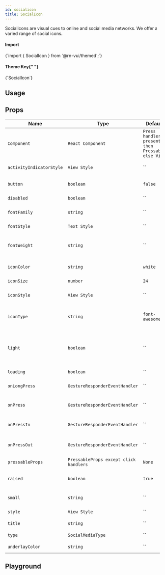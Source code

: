 ```yaml
---
id: socialicon
title: SocialIcon
---
```



<IconsStyle />

SocialIcons are visual cues to online and social media networks. We offer a varied range of social icons.

<div class="row inline-flex-center">
  <div class="col col--3">
    <h4>Import</h4>
  </div>
  <div class="col col--9">
    <CodeBlock>{`import { SocialIcon } from '@rn-vui/themed';`}</CodeBlock>
  </div>
  <div class="col col--3">
    <h4>
      Theme Key{" "}
      <a href="../customizing#using-themeprovider">
        <BiInfoCircle />
      </a>
    </h4>
  </div>
  <div class="col col--9">
    <CodeBlock>{`SocialIcon`}</CodeBlock>
  </div>
</div>

## Usage

<Usage />

## Props

<div class='table-responsive'>

| Name                     | Type                                   | Default                                           | Description                                                                          |
| ------------------------ | -------------------------------------- | ------------------------------------------------- | ------------------------------------------------------------------------------------ |
| `Component`              | `React Component`                      | `Press handlers present then Pressable else View` | `Type of button.`                                                                    |
| `activityIndicatorStyle` | `View Style`                           | ``                                                | `Style to render when in loading state.`                                             |
| `button`                 | `boolean`                              | `false`                                           | `Creates button with a social icon.`                                                 |
| `disabled`               | `boolean`                              | ``                                                | `Disables the button, if true.`                                                      |
| `fontFamily`             | `string`                               | ``                                                | `Specify different font family.`                                                     |
| `fontStyle`              | `Text Style`                           | ``                                                | `Specify text styling.`                                                              |
| `fontWeight`             | `string`                               | ``                                                | `Specify font weight of title if set as a button with a title.`                      |
| `iconColor`              | `string`                               | `white`                                           | `Specify the color of the icon.`                                                     |
| `iconSize`               | `number`                               | `24`                                              | `Specify the size of the icon.`                                                      |
| `iconStyle`              | `View Style`                           | ``                                                | `Extra styling for icon component.`                                                  |
| `iconType`               | `string`                               | `font-awesome`                                    | `Type of icon set. [Supported sets here](icon#available-icon-sets).`                 |
| `light`                  | `boolean`                              | ``                                                | `Reverses icon color scheme, setting background to white and icon to primary color.` |
| `loading`                | `boolean`                              | ``                                                | `Shows loading indicator.`                                                           |
| `onLongPress`            | `GestureResponderEventHandler`         | ``                                                | `Called when a long-tap gesture is detected.`                                        |
| `onPress`                | `GestureResponderEventHandler`         | ``                                                | `Called when a single tap gesture is detected.`                                      |
| `onPressIn`              | `GestureResponderEventHandler`         | ``                                                | `Called when a touch is engaged before `onPress`.`                                   |
| `onPressOut`             | `GestureResponderEventHandler`         | ``                                                | `Called when a touch is released before `onPress`.`                                  |
| `pressableProps`         | `PressableProps except click handlers` | `None`                                            | ``                                                                                   |
| `raised`                 | `boolean`                              | `true`                                            | `Raised adds a drop shadow, set to false to remove.`                                 |
| `small`                  | `string`                               | ``                                                | `Decides the size of the activity indicator.`                                        |
| `style`                  | `View Style`                           | ``                                                | `Adds styling to the button.`                                                        |
| `title`                  | `string`                               | ``                                                | `Title if made into a button.`                                                       |
| `type`                   | `SocialMediaType`                      | ``                                                | `Social media type.`                                                                 |
| `underlayColor`          | `string`                               | ``                                                | `Add Underlay color.`                                                                |

</div>

## Playground

<Play />
